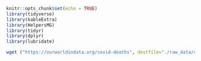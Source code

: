 ```r
knitr::opts_chunk$set(echo = TRUE)
library(tidyverse)
library(kableExtra)
library(HelpersMG)
library(tidyr)
library(dplyr)
library(lubridate)
```

```r
wget ("https://ourworldindata.org/covid-deaths", destfile="./raw_data/owid-covid-data.csv")
```

